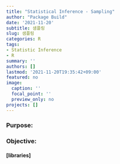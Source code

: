 ```yaml
---
title: "Statistical Inference - Sampling"
author: "Package Build"
date: '2021-11-20'
subtitle: 샘플링
slug: 샘플링
categories: R
tags:
- Statistic Inference
- R
summary: ''
authors: []
lastmod: '2021-11-20T19:35:42+09:00'
featured: no
image:
  caption: ''
  focal_point: ''
  preview_only: no
projects: []
---
```


### Purpose: 



### Objective:

#### [libraries]

#### 
